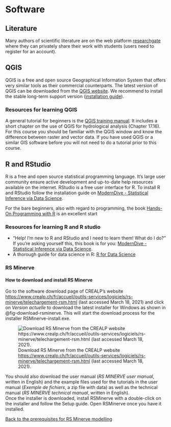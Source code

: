 # Software {#sec-appendix-a-free-software}

## Literature
Many authors of scientific literature are on the web platform [researchgate](https://www.researchgate.net/) where they can privately share their work with students (users need to register for an account).

## QGIS {#sec-open-resouces-software-QGIS}
QGIS is a free and open source Geographical Information System that offers very similar tools as their commercial counterparts. The latest version of QGIS can be downloaded from the [QGIS website](https://qgis.org/en/site/). We recommend to install the stable long-term support version ([installation guide](#appendix-sofware-qgis-installation-guide)).  

### Resources for learning QGIS {#sec-open-resouces-learning-QGIS}
A general tutorial for beginners is the  [QGIS training manual](https://docs.qgis.org/3.16/en/docs/training_manual/index.html). It includes a short chapter on the use of QGIS for hydrological analysis (Chapter 17.16). For this course you should be familiar with the QGIS window and know the difference between raster and vector data. If you have used QGIS or a similar GIS software before you will not need to do a tutorial prior to this course.  

## R and RStudio {#sec-open-resouces-software-R}
R is a free and open source statistical programming language. It's large user community ensure active development and up-to-date help resources available on the internet. RStudio is a free user interface for R. To install R and RStudio follow the installation guide on [ModernDive - Statistical Inference via Data Science](https://moderndive.com/index.html).

For the bare beginners, also with regard to programming, the book [Hands-On Programming with R](https://jjallaire.github.io/hopr/) is an excellent start

### Resources for learning R and R studio {#sec-open-resouces-learning-R}
* “Help! I’m new to R and RStudio and I need to learn them! What do I do?” If you’re asking yourself this, this book is for you: [ModernDive - Statistical Inference via Data Science](https://moderndive.com/index.html). 
* A thorough guide for data science in R: [R for Data Science](https://r4ds.had.co.nz/index.html)   

### RS Minerve {#sec-open-resouces-software-RSMinerve}
#### How to download and install RS Minerve {#sec-quickguides-how-to-download-and-install-rsminerve}
Go to the software download page of CREALP's website  [https://www.crealp.ch/fr/accueil/outils-services/logiciels/rs-minerve/telechargement-rsm.html](https://www.crealp.ch/fr/accueil/outils-services/logiciels/rs-minerve/telechargement-rsm.html) (last accessed March 18, 2021) and click on *Version actuelle* to download the latest installer for Windows as shown in @fig-download-rsminerve. This will start the download process for the installer RSMinerve-install.exe. 

![Download RS Minerve from the CREALP website [https://www.crealp.ch/fr/accueil/outils-services/logiciels/rs-minerve/telechargement-rsm.html](https://www.crealp.ch/fr/accueil/outils-services/logiciels/rs-minerve/telechargement-rsm.html) (last accessed March 18, 2021).](images/appendix_c_quick_guides/fig_downloadSiteRSMinerve.png){#fig-download-rsminerve}

You should also download the user manual (*RS MINERVE user manual*, written in English) and the example files used for the tutorials in the user manual (*Exemple de fichiers*, a zip file with data) as well as the technical manual (*RS MINERVE technical manual*, written in English).   
Once the installer is downloaded, install RSMinerve with a double-click on the installer and follow the Setup guide. Open RSMinerve once you have it installed. 

[Back to the prerequisites for RS Minerve modelling](#se-rsminerve-prerequisites)
